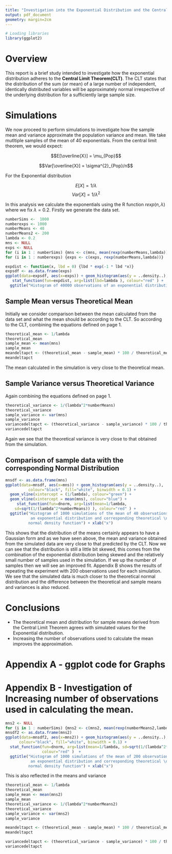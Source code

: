 ```yaml
---
title: "Investigation into the Exponential Distribution and the Central Limit Theorem"
output: pdf_document
geometry: margin=2cm
---
```

```r
# Loading libraries
library(ggplot2)
```

# Overview

This report is a brief study intended to investigate how the exponential distribution adheres to the **Central Limit Theorem(CLT)**. The CLT states that the distribution of the sum (or mean) of a large number of independent, identically distributed variables will be approximately normal irrespective of the underlying distribution for a sufficiently large sample size.

# Simulations

We now proceed to perform simulations to investigate how the sample mean and variance approximate the population variance and  mean. We take mutltiple samples of the mean of 40 exponentials. From the central limit theorem, we would expect:


$$E[\overline{X}] = \mu_{Pop}$$ 

$$Var[\overline{X}] = \sigma^{2}_{Pop}/n$$

For the Exponential distribution

$$ E[X] = 1/\lambda $$
$$ Var[X] = 1/\lambda^{2} $$

In this analysis we calculate the exponentials using the R function $rexp(n, \lambda)$ where we fix $\lambda = 0.2$. Firstly we generate the data set.

```r
numberSims <-  1000
numberexps <- 1000
numberMeans <- 40
numberMeans2 <- 200
lambda <- 0.2
mns <- NULL
exps <- NULL
for (i in 1 : numberSims) {mns <- c(mns, mean(rexp(numberMeans,lambda)))}
for (i in 1 : numberexps) {exps <- c(exps, rexp(numberMeans,lambda))}
```

```r
expdist <- function(x, lbd = 0) {lbd * exp(-1 * lbd *x)}
expsdf <- as.data.frame(exps)
ggplot(data=expsdf, aes(x=exps)) + geom_histogram(aes(y = ..density..), colour="black", fill="white", binwidth = 0.4) +
   stat_function(fun=expdist, arg=list(lbd=lambda ), colour="red" ) +
  ggtitle("Histogram of 40000 observations of an exponential distribution \n with lamdba=0.2 and the exact PDF (red line)") + xlab("x") + ylab ("f(x,lambda)")
```

## Sample Mean versus Theoretical Mean 

Initially we consider comparison between the mean calculated from the data set and what the mean should be according to the CLT. So according to the CLT, combining the equations defined on page 1.

```r
theoretical_mean <- 1/lambda
theoretical_mean
sample_mean <- mean(mns)
sample_mean
meandeltapct <- (theoretical_mean - sample_mean) * 100 / theoretical_mean
meandeltapct
```

The mean calculated in the simulation is very close to the theoretical mean.

## Sample Variance versus Theoretical Variance

Again combining the equations defined on page 1.

```r
theoretical_variance <- 1/(lambda^2*numberMeans)
theoretical_variance
sample_variance <- var(mns)
sample_variance
variancedeltapct <- (theoretical_variance - sample_variance) * 100 / theoretical_mean
variancedeltapct
```

Again we see that the theoretical variance is very close to that obtained from the simulation.

## Comparison of sample data with the corresponding Normal Distribution

```r
mnsdf <- as.data.frame(mns)
ggplot(data=mnsdf, aes(x=mns)) + geom_histogram(aes(y = ..density..), 
          colour="black", fill="white", binwidth = 0.1) +
  geom_vline(xintercept = (1/lambda), colour="green") + 
  geom_vline(xintercept = mean(mns), colour="blue") +
     stat_function(fun=dnorm, arg=list(mean=1/lambda, 
    sd=sqrt(1/(lambda^2*numberMeans)) ), colour="red" ) + 
  ggtitle("Histogram of 1000 simulations of the mean of 40 observations from \n
           an exponential distribution and corresponding theoretical \n
          normal density function") + xlab("x")
```

This shows that the distribution of the means certainly appears to have a Gaussian form and as we have seen above, the mean and variance obtained from the simulated data are very close to that predicted by the CLT. Now we can see that the distribution is still a little bit skewed, this comes from the combination of the exponential distribution being skewed and the relatively small number of samples used in the simulation. If we up the number of samples then we will see an improved fit. Appendix B shows the results of repeating the experiment with 200 observations used for each simulation. We see that the simulated data is much closer to the theoretical normal distribution and the difference between the theoretical and sample means and variances is also reduced.

# Conclusions

* The theoretical mean and distribution for sample means derived from the Central Limit Theorem agrees with simulated values for the Exponential distribution.
* Increasing the number of observations used to calculate the mean improves the approximation.


\newpage

# Appendix A - ggplot code for Graphs

\newpage

# Appendix B - Investigation of Increasing number of observations used in calculating the mean.

```r
mns2 <- NULL
for (i in 1 : numberSims) {mns2 <- c(mns2, mean(rexp(numberMeans2,lambda)))}
mnsdf2 <- as.data.frame(mns2)
ggplot(data=mnsdf2, aes(x=mns2)) + geom_histogram(aes(y = ..density..), 
      colour="black", fill="white", binwidth = 0.1) +
  stat_function(fun=dnorm, arg=list(mean=1/lambda, sd=sqrt(1/(lambda^2*numberMeans2)) ), 
                colour="red" )  + 
  ggtitle("Histogram of 1000 simulations of the mean of 200 observations from \n
           an exponential distribution and corresponding theoretical \n
          normal density function") + xlab("x")
```

This is also reflected in the means and variance

```r
theoretical_mean <- 1/lambda
theoretical_mean
sample_mean <- mean(mns2)
sample_mean
theoretical_variance <- 1/(lambda^2*numberMeans2)
theoretical_variance
sample_variance <- var(mns2)
sample_variance

meandeltapct <- (theoretical_mean - sample_mean) * 100 / theoretical_mean
meandeltapct

variancedeltapct <- (theoretical_variance - sample_variance) * 100 / theoretical_mean
variancedeltapct
```

